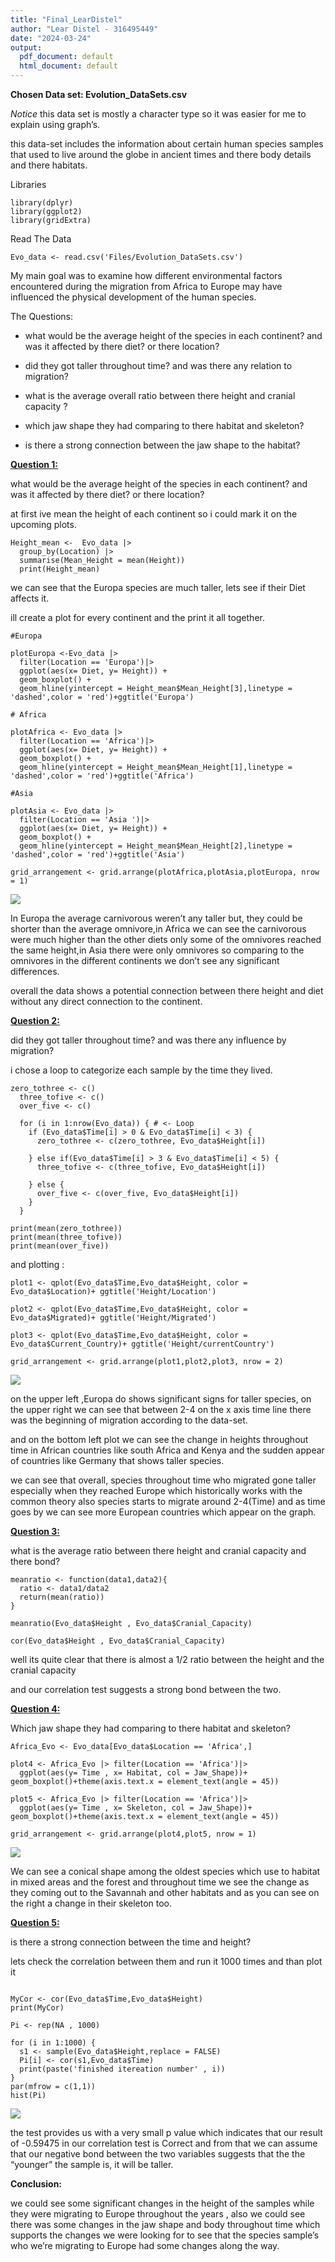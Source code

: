 ---
title: "Final_LearDistel"
author: "Lear Distel - 316495449"
date: "2024-03-24"
output:
  pdf_document: default
  html_document: default
---

**Chosen Data set: Evolution_DataSets.csv**

*Notice* this data set is mostly a character type so it was easier for me to explain using graph's.

this data-set includes the information about certain human species samples that used to live around the globe in ancient times and there body details and there habitats.

Libraries

```         
library(dplyr)
library(ggplot2)
library(gridExtra)
```

Read The Data

```         
Evo_data <- read.csv('Files/Evolution_DataSets.csv')
```

My main goal was to examine how different environmental factors encountered during the migration from Africa to Europe may have influenced the physical development of the human species.

The Questions:

-   what would be the average height of the species in each continent? and was it affected by there diet? or there location?

-   did they got taller throughout time? and was there any relation to migration?

-   what is the average overall ratio between there height and cranial capacity ?

-   which jaw shape they had comparing to there habitat and skeleton?

-   is there a strong connection between the jaw shape to the habitat?

[**Question 1:**]{.underline}

what would be the average height of the species in each continent? and was it affected by there diet? or there location?

at first ive mean the height of each continent so i could mark it on the upcoming plots.

```         
Height_mean <-  Evo_data |>
  group_by(Location) |>
  summarise(Mean_Height = mean(Height))
  print(Height_mean)
```

we can see that the Europa species are much taller, lets see if their Diet affects it.

ill create a plot for every continent and the print it all together.

```         
#Europa

plotEuropa <-Evo_data |> 
  filter(Location == 'Europa')|>
  ggplot(aes(x= Diet, y= Height)) +
  geom_boxplot() +
  geom_hline(yintercept = Height_mean$Mean_Height[3],linetype = 'dashed',color = 'red')+ggtitle('Europa')

# Africa

plotAfrica <- Evo_data |> 
  filter(Location == 'Africa')|>
  ggplot(aes(x= Diet, y= Height)) +
  geom_boxplot() +
  geom_hline(yintercept = Height_mean$Mean_Height[1],linetype = 'dashed',color = 'red')+ggtitle('Africa')

#Asia

plotAsia <- Evo_data |> 
  filter(Location == 'Asia ')|>
  ggplot(aes(x= Diet, y= Height)) +
  geom_boxplot() +
  geom_hline(yintercept = Height_mean$Mean_Height[2],linetype = 'dashed',color = 'red')+ggtitle('Asia')

grid_arrangement <- grid.arrange(plotAfrica,plotAsia,plotEuropa, nrow = 1)
```

![](FinalFiles/Rplot.png)

In Europa the average carnivorous weren't any taller but, they could be shorter than the average omnivore,in Africa we can see the carnivorous were much higher than the other diets only some of the omnivores reached the same height,in Asia there were only omnivores so comparing to the omnivores in the different continents we don't see any significant differences.

overall the data shows a potential connection between there height and diet without any direct connection to the continent.

[**Question 2:**]{.underline}

did they got taller throughout time? and was there any influence by migration?

i chose a loop to categorize each sample by the time they lived.

```         
zero_tothree <- c()
  three_tofive <- c()
  over_five <- c()
  
  for (i in 1:nrow(Evo_data)) { # <- Loop
    if (Evo_data$Time[i] > 0 & Evo_data$Time[i] < 3) {
      zero_tothree <- c(zero_tothree, Evo_data$Height[i])
      
    } else if(Evo_data$Time[i] > 3 & Evo_data$Time[i] < 5) {
      three_tofive <- c(three_tofive, Evo_data$Height[i])
      
    } else {
      over_five <- c(over_five, Evo_data$Height[i])
    }
  }
  
print(mean(zero_tothree))
print(mean(three_tofive))
print(mean(over_five))
```

and plotting :

```         
plot1 <- qplot(Evo_data$Time,Evo_data$Height, color = Evo_data$Location)+ ggtitle('Height/Location')

plot2 <- qplot(Evo_data$Time,Evo_data$Height, color = Evo_data$Migrated)+ ggtitle('Height/Migrated')

plot3 <- qplot(Evo_data$Time,Evo_data$Height, color = Evo_data$Current_Country)+ ggtitle('Height/currentCountry')

grid_arrangement <- grid.arrange(plot1,plot2,plot3, nrow = 2)
```

![](FinalFiles/Rplot01.png)

on the upper left ,Europa do shows significant signs for taller species, on the upper right we can see that between 2-4 on the x axis time line there was the beginning of migration according to the data-set.

and on the bottom left plot we can see the change in heights throughout time in African countries like south Africa and Kenya and the sudden appear of countries like Germany that shows taller species.

we can see that overall, species throughout time who migrated gone taller especially when they reached Europe which historically works with the common theory also species starts to migrate around 2-4(Time) and as time goes by we can see more European countries which appear on the graph.

[**Question 3:**]{.underline}

what is the average ratio between there height and cranial capacity and there bond?

```         
meanratio <- function(data1,data2){ 
  ratio <- data1/data2
  return(mean(ratio))
} 

meanratio(Evo_data$Height , Evo_data$Cranial_Capacity)

cor(Evo_data$Height , Evo_data$Cranial_Capacity)
```

well its quite clear that there is almost a 1/2 ratio between the height and the cranial capacity

and our correlation test suggests a strong bond between the two.

[**Question 4:**]{.underline}

Which jaw shape they had comparing to there habitat and skeleton?

```         
Africa_Evo <- Evo_data[Evo_data$Location == 'Africa',] 

plot4 <- Africa_Evo |> filter(Location == 'Africa')|>
  ggplot(aes(y= Time , x= Habitat, col = Jaw_Shape))+ geom_boxplot()+theme(axis.text.x = element_text(angle = 45))

plot5 <- Africa_Evo |> filter(Location == 'Africa')|>
  ggplot(aes(y= Time , x= Skeleton, col = Jaw_Shape))+ geom_boxplot()+theme(axis.text.x = element_text(angle = 45))

grid_arrangement <- grid.arrange(plot4,plot5, nrow = 1)
```

![](FinalFiles/Rplot02.png)

We can see a conical shape among the oldest species which use to habitat in mixed areas and the forest and throughout time we see the change as they coming out to the Savannah and other habitats and as you can see on the right a change in their skeleton too.

[**Question 5:**]{.underline}

is there a strong connection between the time and height?

lets check the correlation between them and run it 1000 times and than plot it

```         

MyCor <- cor(Evo_data$Time,Evo_data$Height)
print(MyCor)

Pi <- rep(NA , 1000)

for (i in 1:1000) {
  s1 <- sample(Evo_data$Height,replace = FALSE)
  Pi[i] <- cor(s1,Evo_data$Time)
  print(paste('finished itereation number' , i))
}
par(mfrow = c(1,1))
hist(Pi)
```

![](FinalFiles/Rplot03.png)

the test provides us with a very small p value which indicates that our result of -0.59475 in our correlation test is Correct and from that we can assume that our negative bond between the two variables suggests that the the "younger" the sample is, it will be taller.

**Conclusion:**

we could see some significant changes in the height of the samples while they were migrating to Europe throughout the years , also we could see there was some changes in the jaw shape and body throughout time which supports the changes we were looking for to see that the species sample's who we're migrating to Europe had some changes along the way.
